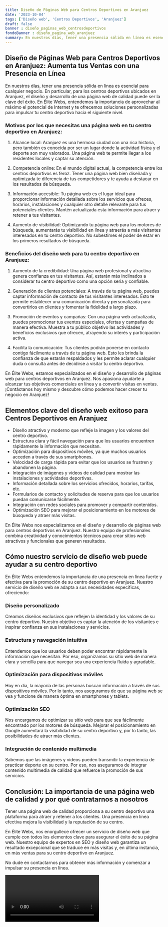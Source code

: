 ```yaml
---
title: Diseño de Páginas Web para Centros Deportivos en Aranjuez
date: '2023-10-04'
tags: ['Diseño web', 'Centros Deportivos', 'Aranjuez']
draft: false
banner : diseño_paginas_web_centrosdeportivos
fondoBanner : diseño_pagina_web_aranjuez
summary: En nuestros días, tener una presencia sólida en línea es esencial para cualquier negocio. En particular, para los centros deportivos ubicados en Aranjuez, el diseño y desarrollo de una página web de calidad puede ser la clave del éxito. En Élite Webs, entendemos la importancia de aprovechar al máximo el potencial de Internet y te ofrecemos soluciones personalizadas para impulsar tu centro deportivo hacia el siguiente nivel.
---
```


## Diseño de Páginas Web para Centros Deportivos en Aranjuez: Aumenta tus Ventas con una Presencia en Línea

En nuestros días, tener una presencia sólida en línea es esencial para cualquier negocio. En particular, para los centros deportivos ubicados en Aranjuez, el diseño y desarrollo de una página web de calidad puede ser la clave del éxito. En Élite Webs, entendemos la importancia de aprovechar al máximo el potencial de Internet y te ofrecemos soluciones personalizadas para impulsar tu centro deportivo hacia el siguiente nivel.

### Motivos por los que necesitas una página web en tu centro deportivo en Aranjuez:

1. Alcance local: Aranjuez es una hermosa ciudad con una rica historia, pero también es conocida por ser un lugar donde la actividad física y el deporte son muy valorados. Una página web te permite llegar a los residentes locales y captar su atención.

2. Competencia online: En el mundo digital actual, la competencia entre los centros deportivos es feroz. Tener una página web bien diseñada y optimizada te diferencia de tus competidores y te ayuda a destacar en los resultados de búsqueda.

3. Información accesible: Tu página web es el lugar ideal para proporcionar información detallada sobre los servicios que ofreces, horarios, instalaciones y cualquier otro detalle relevante para tus potenciales clientes. Mantén actualizada esta información para atraer y retener a tus visitantes.

4. Aumento de visibilidad: Optimizando tu página web para los motores de búsqueda, aumentarás tu visibilidad en línea y atraerás a más visitantes interesados en tu centro deportivo. No subestimes el poder de estar en los primeros resultados de búsqueda.

### Beneficios del diseño web para tu centro deportivo en Aranjuez:

1. Aumento de la credibilidad: Una página web profesional y atractiva genera confianza en tus visitantes. Así, estarán más inclinados a considerar tu centro deportivo como una opción seria y confiable.

2. Generación de clientes potenciales: A través de tu página web, puedes captar información de contacto de tus visitantes interesados. Esto te permite establecer una comunicación directa y personalizada para convertirlos en clientes y fomentar la fidelidad a largo plazo.

3. Promoción de eventos y campañas: Con una página web actualizada, puedes promocionar tus eventos especiales, ofertas y campañas de manera efectiva. Muestra a tu público objetivo las actividades y beneficios exclusivos que ofrecen, atrayendo su interés y participación activa.

4. Facilita la comunicación: Tus clientes podrán ponerse en contacto contigo fácilmente a través de tu página web. Esto les brinda la confianza de que estarán respaldados y les permite aclarar cualquier duda o consulta antes de decidirse a visitar tu centro deportivo.

En Élite Webs, estamos especializados en el diseño y desarrollo de páginas web para centros deportivos en Aranjuez. Nos apasiona ayudarte a alcanzar tus objetivos comerciales en línea y a convertir visitas en ventas. ¡Contáctanos hoy mismo y descubre cómo podemos hacer crecer tu negocio en Aranjuez!

<GifSeo />

<Cta />

## Elementos clave del diseño web exitoso para Centros Deportivos en Aranjuez

- Diseño atractivo y moderno que refleje la imagen y los valores del centro deportivo.
- Estructura clara y fácil navegación para que los usuarios encuentren rápidamente la información que necesitan.
- Optimización para dispositivos móviles, ya que muchos usuarios acceden a través de sus smartphones.
- Velocidad de carga rápida para evitar que los usuarios se frustren y abandonen la página.
- Integración de imágenes y videos de calidad para mostrar las instalaciones y actividades deportivas.
- Información detallada sobre los servicios ofrecidos, horarios, tarifas, etc.
- Formularios de contacto y solicitudes de reserva para que los usuarios puedan comunicarse fácilmente.
- Integración con redes sociales para promover y compartir contenidos.
- Optimización SEO para mejorar el posicionamiento en los motores de búsqueda y atraer más visitas.

En Élite Webs nos especializamos en el diseño y desarrollo de páginas web para centros deportivos en Aranjuez. Nuestro equipo de profesionales combina creatividad y conocimientos técnicos para crear sitios web atractivos y funcionales que generen resultados.

## Cómo nuestro servicio de diseño web puede ayudar a su centro deportivo

En Élite Webs entendemos la importancia de una presencia en línea fuerte y efectiva para la promoción de su centro deportivo en Aranjuez. Nuestro servicio de diseño web se adapta a sus necesidades específicas, ofreciendo:

### Diseño personalizado
Creamos diseños exclusivos que reflejen la identidad y los valores de su centro deportivo. Nuestro objetivo es captar la atención de los visitantes e inspirar confianza en sus instalaciones y servicios.

### Estructura y navegación intuitiva
Entendemos que los usuarios deben poder encontrar rápidamente la información que necesitan. Por eso, organizamos su sitio web de manera clara y sencilla para que navegar sea una experiencia fluida y agradable.

### Optimización para dispositivos móviles
Hoy en día, la mayoría de las personas buscan información a través de sus dispositivos móviles. Por lo tanto, nos aseguramos de que su página web se vea y funcione de manera óptima en smartphones y tablets.

### Optimización SEO
Nos encargamos de optimizar su sitio web para que sea fácilmente encontrado por los motores de búsqueda. Mejorar el posicionamiento en Google aumentará la visibilidad de su centro deportivo y, por lo tanto, las posibilidades de atraer más clientes.

### Integración de contenido multimedia
Sabemos que las imágenes y videos pueden transmitir la experiencia de practicar deporte en su centro. Por eso, nos aseguramos de integrar contenido multimedia de calidad que refuerce la promoción de sus servicios.

## Conclusión: La importancia de una página web de calidad y por qué contratarnos a nosotros

Tener una página web de calidad proporciona a su centro deportivo una plataforma para atraer y retener a los clientes. Una presencia en línea efectiva mejora la visibilidad y la reputación de su centro.

En Élite Webs, nos enorgullece ofrecer un servicio de diseño web que cumple con todos los elementos clave para asegurar el éxito de su página web. Nuestro equipo de expertos en SEO y diseño web garantiza un resultado excepcional que se traduce en más visitas y, en última instancia, en más ventas para su centro deportivo en Aranjuez.

No dude en contactarnos para obtener más información y comenzar a impulsar su presencia en línea.

<Video />

<CtaBot job='Centros Deportivos' city='Aranjuez'/>

<Gmaps query='Aranjuez+españa+maps' />